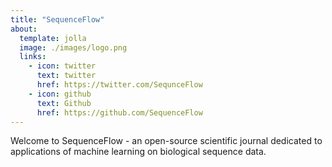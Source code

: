 ```yaml
---
title: "SequenceFlow"
about:
  template: jolla
  image: ./images/logo.png
  links:
    - icon: twitter
      text: twitter
      href: https://twitter.com/SequnceFlow
    - icon: github
      text: Github
      href: https://github.com/SequenceFlow
---
```


Welcome to SequenceFlow - an open-source scientific journal dedicated to applications of machine learning on biological sequence data.